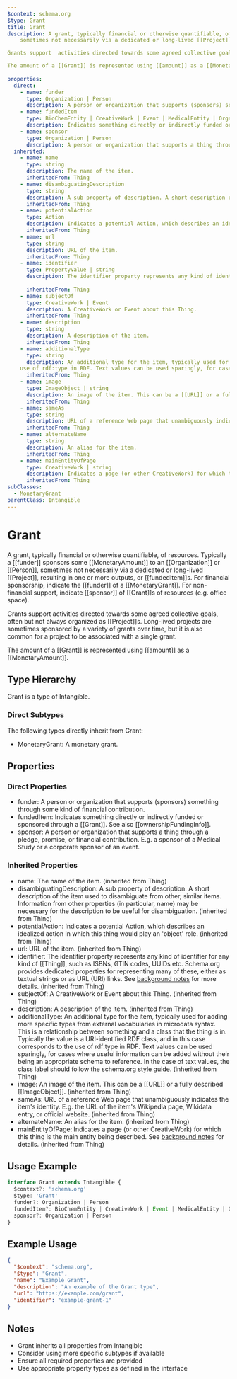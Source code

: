 ```yaml
---
$context: schema.org
$type: Grant
title: Grant
description: A grant, typically financial or otherwise quantifiable, of resources. Typically a [[funder]] sponsors some [[MonetaryAmount]] to an [[Organization]] or [[Person]],
    sometimes not necessarily via a dedicated or long-lived [[Project]], resulting in one or more outputs, or [[fundedItem]]s. For financial sponsorship, indicate the [[funder]] of a [[MonetaryGrant]]. For non-financial support, indicate [[sponsor]] of [[Grant]]s of resources (e.g. office space).

Grants support  activities directed towards some agreed collective goals, often but not always organized as [[Project]]s. Long-lived projects are sometimes sponsored by a variety of grants over time, but it is also common for a project to be associated with a single grant.

The amount of a [[Grant]] is represented using [[amount]] as a [[MonetaryAmount]].
    
properties:
  direct:
    - name: funder
      type: Organization | Person
      description: A person or organization that supports (sponsors) something through some kind of financial contribution.
    - name: fundedItem
      type: BioChemEntity | CreativeWork | Event | MedicalEntity | Organization | Person | Product
      description: Indicates something directly or indirectly funded or sponsored through a [[Grant]]. See also [[ownershipFundingInfo]].
    - name: sponsor
      type: Organization | Person
      description: A person or organization that supports a thing through a pledge, promise, or financial contribution. E.g. a sponsor of a Medical Study or a corporate sponsor of an event.
  inherited:
    - name: name
      type: string
      description: The name of the item.
      inheritedFrom: Thing
    - name: disambiguatingDescription
      type: string
      description: A sub property of description. A short description of the item used to disambiguate from other, similar items. Information from other properties (in particular, name) may be necessary for the description to be useful for disambiguation.
      inheritedFrom: Thing
    - name: potentialAction
      type: Action
      description: Indicates a potential Action, which describes an idealized action in which this thing would play an 'object' role.
      inheritedFrom: Thing
    - name: url
      type: string
      description: URL of the item.
      inheritedFrom: Thing
    - name: identifier
      type: PropertyValue | string
      description: The identifier property represents any kind of identifier for any kind of [[Thing]], such as ISBNs, GTIN codes, UUIDs etc. Schema.org provides dedicated properties for representing many of these, either as textual strings or as URL (URI) links. See [background notes](/docs/datamodel.html#identifierBg) for more details.
        
      inheritedFrom: Thing
    - name: subjectOf
      type: CreativeWork | Event
      description: A CreativeWork or Event about this Thing.
      inheritedFrom: Thing
    - name: description
      type: string
      description: A description of the item.
      inheritedFrom: Thing
    - name: additionalType
      type: string
      description: An additional type for the item, typically used for adding more specific types from external vocabularies in microdata syntax. This is a relationship between something and a class that the thing is in. Typically the value is a URI-identified RDF class, and in this case corresponds to the
    use of rdf:type in RDF. Text values can be used sparingly, for cases where useful information can be added without their being an appropriate schema to reference. In the case of text values, the class label should follow the schema.org <a href="https://schema.org/docs/styleguide.html">style guide</a>.
      inheritedFrom: Thing
    - name: image
      type: ImageObject | string
      description: An image of the item. This can be a [[URL]] or a fully described [[ImageObject]].
      inheritedFrom: Thing
    - name: sameAs
      type: string
      description: URL of a reference Web page that unambiguously indicates the item's identity. E.g. the URL of the item's Wikipedia page, Wikidata entry, or official website.
      inheritedFrom: Thing
    - name: alternateName
      type: string
      description: An alias for the item.
      inheritedFrom: Thing
    - name: mainEntityOfPage
      type: CreativeWork | string
      description: Indicates a page (or other CreativeWork) for which this thing is the main entity being described. See [background notes](/docs/datamodel.html#mainEntityBackground) for details.
      inheritedFrom: Thing
subClasses:
  - MonetaryGrant
parentClass: Intangible
---
```

# Grant

A grant, typically financial or otherwise quantifiable, of resources. Typically a [[funder]] sponsors some [[MonetaryAmount]] to an [[Organization]] or [[Person]],
    sometimes not necessarily via a dedicated or long-lived [[Project]], resulting in one or more outputs, or [[fundedItem]]s. For financial sponsorship, indicate the [[funder]] of a [[MonetaryGrant]]. For non-financial support, indicate [[sponsor]] of [[Grant]]s of resources (e.g. office space).

Grants support  activities directed towards some agreed collective goals, often but not always organized as [[Project]]s. Long-lived projects are sometimes sponsored by a variety of grants over time, but it is also common for a project to be associated with a single grant.

The amount of a [[Grant]] is represented using [[amount]] as a [[MonetaryAmount]].
    

## Type Hierarchy

Grant is a type of Intangible.

### Direct Subtypes

The following types directly inherit from Grant:

- MonetaryGrant: A monetary grant.

## Properties

### Direct Properties

- funder: A person or organization that supports (sponsors) something through some kind of financial contribution.
- fundedItem: Indicates something directly or indirectly funded or sponsored through a [[Grant]]. See also [[ownershipFundingInfo]].
- sponsor: A person or organization that supports a thing through a pledge, promise, or financial contribution. E.g. a sponsor of a Medical Study or a corporate sponsor of an event.

### Inherited Properties

- name: The name of the item. (inherited from Thing)
- disambiguatingDescription: A sub property of description. A short description of the item used to disambiguate from other, similar items. Information from other properties (in particular, name) may be necessary for the description to be useful for disambiguation. (inherited from Thing)
- potentialAction: Indicates a potential Action, which describes an idealized action in which this thing would play an 'object' role. (inherited from Thing)
- url: URL of the item. (inherited from Thing)
- identifier: The identifier property represents any kind of identifier for any kind of [[Thing]], such as ISBNs, GTIN codes, UUIDs etc. Schema.org provides dedicated properties for representing many of these, either as textual strings or as URL (URI) links. See [background notes](/docs/datamodel.html#identifierBg) for more details.
         (inherited from Thing)
- subjectOf: A CreativeWork or Event about this Thing. (inherited from Thing)
- description: A description of the item. (inherited from Thing)
- additionalType: An additional type for the item, typically used for adding more specific types from external vocabularies in microdata syntax. This is a relationship between something and a class that the thing is in. Typically the value is a URI-identified RDF class, and in this case corresponds to the
    use of rdf:type in RDF. Text values can be used sparingly, for cases where useful information can be added without their being an appropriate schema to reference. In the case of text values, the class label should follow the schema.org <a href="https://schema.org/docs/styleguide.html">style guide</a>. (inherited from Thing)
- image: An image of the item. This can be a [[URL]] or a fully described [[ImageObject]]. (inherited from Thing)
- sameAs: URL of a reference Web page that unambiguously indicates the item's identity. E.g. the URL of the item's Wikipedia page, Wikidata entry, or official website. (inherited from Thing)
- alternateName: An alias for the item. (inherited from Thing)
- mainEntityOfPage: Indicates a page (or other CreativeWork) for which this thing is the main entity being described. See [background notes](/docs/datamodel.html#mainEntityBackground) for details. (inherited from Thing)

## Usage Example

```typescript
interface Grant extends Intangible {
  $context?: 'schema.org'
  $type: 'Grant'
  funder?: Organization | Person
  fundedItem?: BioChemEntity | CreativeWork | Event | MedicalEntity | Organization | Person | Product
  sponsor?: Organization | Person
}
```

## Example Usage

```json
{
  "$context": "schema.org",
  "$type": "Grant",
  "name": "Example Grant",
  "description": "An example of the Grant type",
  "url": "https://example.com/grant",
  "identifier": "example-grant-1"
}
```

## Notes

- Grant inherits all properties from Intangible
- Consider using more specific subtypes if available
- Ensure all required properties are provided
- Use appropriate property types as defined in the interface